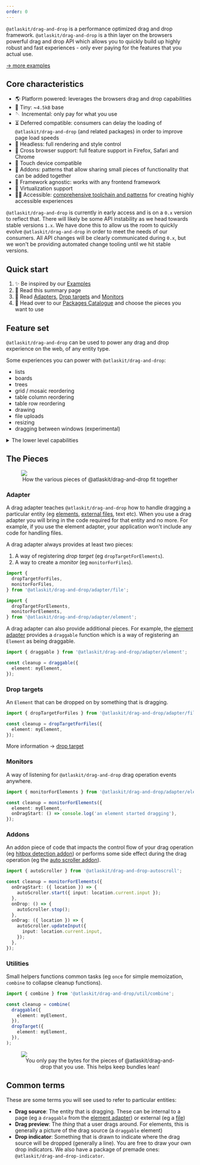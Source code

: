 ```yaml
---
order: 0
---
```



`@atlaskit/drag-and-drop` is a performance optimized drag and drop framework. `@atlaskit/drag-and-drop` is a thin layer on the browsers powerful drag and drop API which allows you to quickly build up highly robust and fast experiences - only ever paying for the features that you actual use.

<Example Component={BoardExample} sourceVisible={false} />

[→ more examples](/components/drag-and-drop/examples)

## Core characteristics

- 🌎 Platform powered: leverages the browsers drag and drop capabilities
- 🐁 Tiny: ~`4.5kB` base
- 🪡 Incremental: only pay for what you use
- ⏳ Deferred compatible: consumers can delay the loading of `@atlaskit/drag-and-drop` (and related packages) in order to improve page load speeds
- 🎨 Headless: full rendering and style control
- 🦊 Cross browser support: full feature support in Firefox, Safari and Chrome
- 📱 Touch device compatible
- 🎁 Addons: patterns that allow sharing small pieces of functionality that can be added together
- 🎄 Framework agnostic: works with any frontend framework
- 👾 Virtualization support
- 🧑‍🦽 Accessible: [comprehensive toolchain and patterns](/components/drag-and-drop/accessibility/overview) for creating highly accessible experiences

<SectionMessage>


`@atlaskit/drag-and-drop` is currently in early access and is on a `0.x` version to reflect that. There will likely be some API instability as we head towards stable versions `1.x`. We have done this to allow us the room to quickly evolve `@atlaskit/drag-and-drop` in order to meet the needs of our consumers. All API changes will be clearly communicated during `0.x`, but we won't be providing automated change tooling until we hit stable versions.

</SectionMessage>


## Quick start

1. ✨ Be inspired by our [Examples](/components/drag-and-drop/examples)
2. 📖 Read this summary page
3. 📖 Read [Adapters](/components/drag-and-drop/adapters), [Drop targets](/components/drag-and-drop/drop-targets) and [Monitors](/components/drag-and-drop/monitors)
4. 🎁 Head over to our [Packages Catalogue](/components/drag-and-drop/packages) and choose the pieces you want to use

## Feature set

`@atlaskit/drag-and-drop` can be used to power any drag and drop experience on the web, of any entity type.

Some experiences you can power with `@atlaskit/drag-and-drop`:

- lists
- boards
- trees
- grid / mosaic reordering
- table column reordering
- table row reordering
- drawing
- file uploads
- resizing
- dragging between windows (experimental)

<details>
    <summary>The lower level capabilities</summary>


- Supports dragging of different entity types (eg elements, text, images, external files etc)
- Nested _drop targets_ (elements that can be dropped on)
- Flexible _drop target_ sizes
- Can add, remove, or change _drop targets_ while dragging
- Conditional dropping
- Auto scrolling
- Stickiness: a _drop targets_ can maintain selection even after it is no longer being dragged over
- [`dropEffect`](https://developer.mozilla.org/en-US/docs/Web/API/DataTransfer/dropEffect) control
- High frequency input updates to power high fidelity interactions

(Using the element adapter)

- Drag handles (drag a `draggable` element) by a part of it
- Conditional dragging
- Nested `draggable` elements
- Flexible `draggable` sizes
- Many options to customize the appearance of the _drag preview_ (the thing that a user drags around during a drag)
- Can add, remove, or change `draggables` while dragging (even the dragging `draggable`)
- Supports virtual list usage for extreme performance
- An element can be a _drop target_, `draggable` or both
- An element can be a _drop target_ for different entities (eg `dropTargetForElements` and `dropTargetForFiles`)

</details>


## The Pieces

<figure>
  <img src="/images/drag-and-drop--high-level-pieces.png" />
  <figcaption style="text-align:center">
    How the various pieces of @atlaskit/drag-and-drop fit together
  </figcaption>
</figure>

### Adapter

A drag adapter teaches `@atlaskit/drag-and-drop` how to handle dragging a particular entity (eg [elements](/components/drag-and-drop/adapters/element-adapter), [external files](/components/drag-and-drop/adapters/file-adapter), text etc). When you use a drag adapter you will bring in the code required for that entity and no more. For example, if you use the element adapter, your application won't include any code for handling files.

A drag adapter always provides at least two pieces:

1. A way of registering _drop target_ (eg `dropTargetForElements`).
2. A way to create a _monitor_ (eg `monitorForFiles`).

```ts
import {
  dropTargetForFiles,
  monitorForFiles,
} from '@atlaskit/drag-and-drop/adapter/file';

import {
  dropTargetForElements,
  monitorForElements,
} from '@atlaskit/drag-and-drop/adapter/element';
```

A drag adapter can also provide additional pieces. For example, the [element adapter](/components/drag-and-drop/adapters/element-adapter) provides a `draggable` function which is a way of registering an `Element` as being draggable.

```ts
import { draggable } from '@atlaskit/drag-and-drop/adapter/element';

const cleanup = draggable({
  element: myElement,
});
```

### Drop targets

An `Element` that can be dropped on by something that is dragging.

```ts
import { dropTargetForFiles } from '@atlaskit/drag-and-drop/adapter/file';

const cleanup = dropTargetForFiles({
  element: myElement,
});
```

More information → [drop target](/components/drag-and-drop/drop-targets)

### Monitors

A way of listening for `@atlaskit/drag-and-drop` drag operation events anywhere.

```ts
import { monitorForElements } from '@atlaskit/drag-and-drop/adapter/element';

const cleanup = monitorForElements({
  element: myElement,
  onDragStart: () => console.log('an element started dragging'),
});
```

### Addons

An addon piece of code that impacts the control flow of your drag operation (eg [hitbox detection addon](/components/drag-and-drop/packages/hitbox)) or performs some side effect during the drag operation (eg the [auto scroller addon](/components/drag-and-drop/packages/autoscroll)).

```ts
import { autoScroller } from '@atlaskit/drag-and-drop-autoscroll';

const cleanup = monitorForElements({
  onDragStart: ({ location }) => {
    autoScroller.start({ input: location.current.input });
  },
  onDrop: () => {
    autoScroller.stop();
  },
  onDrag: ({ location }) => {
    autoScroller.updateInput({
      input: location.current.input,
    });
  },
});
```

### Utilities

Small helpers functions common tasks (eg `once` for simple memoization, `combine` to collapse cleanup functions).

```ts
import { combine } from '@atlaskit/drag-and-drop/util/combine';

const cleanup = combine(
  draggable({
    element: myElement,
  }),
  dropTarget({
    element: myElement,
  }),
);
```

<figure>
  <img src="/images/drag-and-drop--only-pay-for-what-you-use.png" />
  <figcaption style="text-align:center">
    You only pay the bytes for the pieces of @atlaskit/drag-and-drop that you use. This helps keep bundles lean!
  </figcaption>
</figure>

## Common terms

These are some terms you will see used to refer to particular entities:

- **Drag source**: The entity that is dragging. These can be internal to a page (eg a `draggable` from the [element adapter](/components/drag-and-drop/adapters/element-adapter)) or external (eg a [file](/components/drag-and-drop/adapters/file-adapter))
- **Drag preview**: The _thing_ that a user drags around. For elements, this is generally a picture of the drag source (a `draggable` element)
- **Drop indicator**: Something that is drawn to indicate where the drag source will be dropped (generally a line). You are free to draw your own drop indicators. We also have a package of premade ones: `@atlaskit/drag-and-drop-indicator`.
